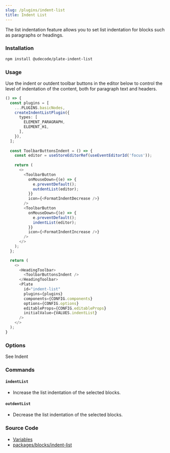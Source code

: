 ```yaml
---
slug: /plugins/indent-list
title: Indent List
---
```


The list indentation feature allows you to set list indentation for blocks such as paragraphs or headings.

### Installation

```bash npm2yarn
npm install @udecode/plate-indent-list
```

### Usage

Use the indent or outdent toolbar buttons in the editor below to control the level of indentation of the content, both for paragraph text and headers.

```ts live
() => {
  const plugins = [
    ...PLUGINS.basicNodes,
    createIndentListPlugin({
      types: [
        ELEMENT_PARAGRAPH,
        ELEMENT_H1,
      ],
    }),
  ];
  
  const ToolbarButtonsIndent = () => {
    const editor = useStoreEditorRef(useEventEditorId('focus'));
  
    return (
      <>
        <ToolbarButton
          onMouseDown={(e) => {
            e.preventDefault();
            outdentList(editor);
          }}
          icon={<FormatIndentDecrease />}
        />
        <ToolbarButton
          onMouseDown={(e) => {
            e.preventDefault();
            indentList(editor);
          }}
          icon={<FormatIndentIncrease />}
        />
      </>
    );
  };

  return (
    <>
      <HeadingToolbar>
        <ToolbarButtonsIndent />
      </HeadingToolbar>
      <Plate
        id="indent-list"
        plugins={plugins}
        components={CONFIG.components}
        options={CONFIG.options}
        editableProps={CONFIG.editableProps}
        initialValue={VALUES.indentList}
      />
    </>
  );
}
```

### Options

See Indent

### Commands

#### `indentList`

- Increase the list indentation of the selected blocks.

#### `outdentList`

- Decrease the list indentation of the selected blocks.

### Source Code

- [Variables](https://github.com/udecode/plate/blob/main/docs/src/live/live.tsx)
- [packages/blocks/indent-list](https://github.com/udecode/plate/tree/main/packages/blocks/indent-list/src)
